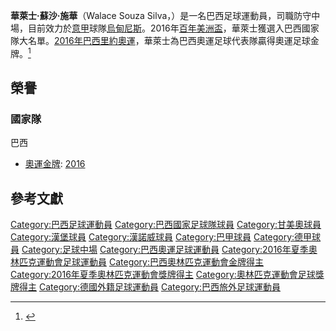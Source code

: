 {{noteTA
|G1=Football
|G2=南美球會
|1=zh-hans:华莱士·席尔瓦·索萨;zh-hk:華萊士·蘇沙·施華;zh-tw:華萊士·席爾瓦·索薩;
|2=zh-hans:华莱士·席尔瓦;zh-hk:華萊士·蘇沙;zh-tw:華萊士·席爾瓦;
|3=zh-hans:阿瓦伊;zh-hk:艾華爾;zh-tw:阿瓦伊;
}}
{{Infobox football biography
| name  = 華萊士<br />Walace
| image = Walace Souza Silva - Rio 2016.jpg
| caption = 華萊士·蘇沙在2016年里約奧運
| fullname    = Walace Souza Silva
| birth_date  = {{birth date and age|1995|4|4|df=y}}
| birth_place = {{BRA}}[[薩爾瓦多_(巴西)|薩爾瓦多]]
| height      = {{height|m=1.88}}
| position    = [[中場|中場]]
| currentclub = [[乌迪内斯足球俱乐部|烏甸尼斯]]
| clubnumber  = 11
| youthyears1 = 2011–2013 | youthclubs1 = [[阿瓦伊足球俱樂部|艾華爾]]
| youthyears2 = 2013–2014 | youthclubs2 = [[甘美奧|甘美奧]]
| years1 = 2014–2016
| clubs1 = [[甘美奧|甘美奧]]
| caps1 = 77
| goals1 = 1
| years2 = 2017–2018
| clubs2 = [[漢堡體育俱樂部|漢堡]]
| caps2 = 27
| goals2 = 2
| years3 = 2018–2019
| clubs3 = [[漢諾威96足球俱樂部|漢諾威]]
| caps3 = 18
| goals3 = 1
| years4 = 2019–
| clubs4 = [[乌迪内斯足球俱乐部|烏甸尼斯]]
| caps4 = 33
| goals4 = 0
| nationalyears1 = 2015 
| nationalteam1 = 巴西U20
| nationalcaps1 = 5 
| nationalgoals1 = 0
| nationalyears2 = 2016 
| nationalteam2 = 巴西U23
| nationalcaps2 = 4 
| nationalgoals2 = 0
| nationalyears3 = 2016– 
| nationalteam3 =  [[巴西國家足球隊|巴西]]
| nationalcaps3 = 5 
| nationalgoals3 = 0
| medaltemplates =
{{MedalCompetition|[[夏季奧林匹克運動會足球比賽|奧運]]}}
{{MedalGold|[[2016年夏季奧林匹克運動會|2016年-{里}-約奧運]]|[[2016年夏季奧林匹克運動會男子足球比賽|隊際]]}}
| club-update = 2021年2月8日
| ntupdate    = 2018年11月20日
}}
'''華萊士·蘇沙·施華'''（Walace Souza Silva，{{bd|1995年|4月4日||}}）是一名巴西足球運動員，司職防守中場，目前效力於[[意甲|意甲]]球隊[[乌迪内斯足球俱乐部|烏甸尼斯]]。2016年[[百年美洲盃|百年美洲盃]]，華萊士獲選入巴西國家隊大名單。[[2016年夏季奧林匹克運動會|2016年巴西里約奧運]]，華萊士為巴西奧運足球代表隊贏得奧運足球金牌。<ref>{{cite web|url=http://hk.apple.nextmedia.com/realtime/sports/20160719/55375620|title=【里約奧運】巴西冇贏過奧運男足金牌  尼馬養精蓄銳等今鋪|work=蘋果日報|date=2016年7月19日|access-date=2016年11月23日|archive-date=2016年11月24日|archive-url=https://web.archive.org/web/20161124024802/http://hk.apple.nextmedia.com/realtime/sports/20160719/55375620|dead-url=yes}}</ref>

==榮譽==
===國家隊===
;巴西
*[[夏季奧林匹克運動會|奧運金牌]]: [[2016年夏季奧林匹克運動會足球比賽|2016]]

==參考文獻==
{{reflist}}

{{烏甸尼斯球員名單}}
{{2016年美洲盃足球賽巴西參賽名單}}
{{2016年奧運會男子足球巴西參賽名單}}

{{DEFAULTSORT:Walace}}
[[Category:巴西足球運動員|Category:巴西足球運動員]]
[[Category:巴西國家足球隊球員|Category:巴西國家足球隊球員]]
[[Category:甘美奧球員|Category:甘美奧球員]]
[[Category:漢堡球員|Category:漢堡球員]]
[[Category:漢諾威球員|Category:漢諾威球員]]
[[Category:巴甲球員|Category:巴甲球員]]
[[Category:德甲球員|Category:德甲球員]]
[[Category:足球中場|Category:足球中場]]
[[Category:巴西奧運足球運動員|Category:巴西奧運足球運動員]]
[[Category:2016年夏季奧林匹克運動會足球運動員|Category:2016年夏季奧林匹克運動會足球運動員]]
[[Category:巴西奧林匹克運動會金牌得主|Category:巴西奧林匹克運動會金牌得主]]
[[Category:2016年夏季奧林匹克運動會獎牌得主|Category:2016年夏季奧林匹克運動會獎牌得主]]
[[Category:奧林匹克運動會足球獎牌得主|Category:奧林匹克運動會足球獎牌得主]]
[[Category:德國外籍足球運動員|Category:德國外籍足球運動員]]
[[Category:巴西旅外足球運動員|Category:巴西旅外足球運動員]]